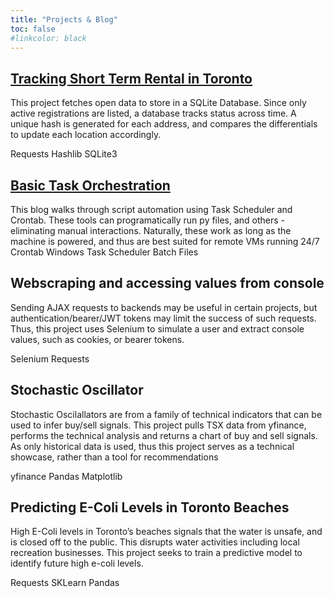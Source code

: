 ```yaml
---
title: "Projects & Blog"
toc: false
#linkcolor: black
---
```


## [Tracking Short Term Rental in Toronto](ST_Rental.qmd)
This project fetches open data to store in a SQLite Database. Since only active registrations are listed, a database tracks status across time. A unique hash is generated for each address, and compares the differentials to update each location accordingly.

<span class="badge bg-success">Requests</span>
<span class="badge bg-success">Hashlib</span>
<span class="badge bg-success">SQLite3</span>


## [Basic Task Orchestration](TaskOrchestration.qmd)
This blog walks through script automation using Task Scheduler and Crontab. These tools can programatically run py files, and others - eliminating manual interactions. Naturally, these work as long as the machine is powered, and thus are best suited for remote VMs running 24/7
<span class="badge bg-success">Crontab</span>
<span class="badge bg-success">Windows Task Scheduler</span>
<span class="badge bg-success">Batch Files</span>

## Webscraping and accessing values from console
Sending AJAX requests to backends may be useful in certain projects, but authentication/bearer/JWT tokens may limit the success of such requests. Thus, this project uses Selenium to simulate a user and extract console values, such as cookies, or bearer tokens. 

<span class="badge bg-success">Selenium</span>
<span class="badge bg-success">Requests</span>

## Stochastic Oscillator
Stochastic Oscilallators are from a family of technical indicators that can be used to infer buy/sell signals. This project pulls TSX data from yfinance, performs the technical analysis and returns a chart of buy and sell signals. As only historical data is used, thus this project serves as a technical showcase, rather than a tool for recommendations

<span class="badge bg-success">yfinance</span>
<span class="badge bg-success">Pandas</span>
<span class="badge bg-success">Matplotlib</span>

## Predicting E-Coli Levels in Toronto Beaches
High E-Coli levels in Toronto's beaches signals that the water is unsafe, and is closed off to the public. This disrupts water activities including local recreation businesses. This project seeks to train a predictive model to identify future high e-coli levels.

<span class="badge bg-success">Requests</span>
<span class="badge bg-success">SKLearn</span>
<span class="badge bg-success">Pandas</span>
